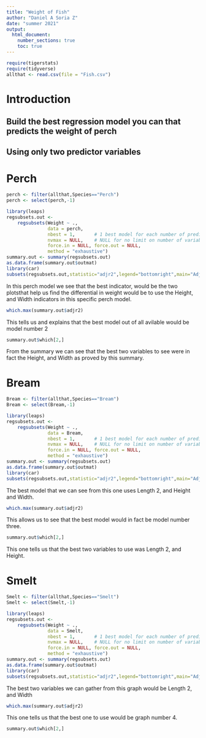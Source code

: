```yaml
---
title: "Weight of Fish"
author: "Daniel A Soria Z"
date: "summer 2021"
output: 
  html_document:
    number_sections: true
    toc: true
---
```



```r
require(tigerstats)
require(tidyverse)
allthat <- read.csv(file = "Fish.csv")
```

# Introduction

<!--In this section you explain what you are trying to show.  Where did the data come from?  What is the research or other question you are trying to answer?!-->

## Build the best regression model you can that predicts the weight of perch
## Using only two predictor variables  


# Perch 

```r
perch <- filter(allthat,Species=="Perch")
perch <- select(perch,-1)
```


```r
library(leaps)
regsubsets.out <-
    regsubsets(Weight ~ .,
               data = perch,
               nbest = 1,       # 1 best model for each number of predictors
               nvmax = NULL,    # NULL for no limit on number of variables
               force.in = NULL, force.out = NULL,
               method = "exhaustive")
summary.out <- summary(regsubsets.out)
as.data.frame(summary.out$outmat)
library(car)
subsets(regsubsets.out,statistic="adjr2",legend="bottomright",main="Adjusted R^2")
```

In this perch model we see that the best indicator, would be the two plotsthat help us find the differential in weight would be to use the Height, and Width indicators in this specific perch model.

```r
which.max(summary.out$adjr2)
```

This tells us and explains that the best model out of all avilable would be model number 2

```r
summary.out$which[2,]
```

From the summary we can see that the best two variables to see were in fact the Height, and Width as proved by this summary.




# Bream 

```r
Bream <- filter(allthat,Species=="Bream")
Bream <- select(Bream,-1)
```


```r
library(leaps)
regsubsets.out <-
    regsubsets(Weight ~ .,
               data = Bream,
               nbest = 1,       # 1 best model for each number of predictors
               nvmax = NULL,    # NULL for no limit on number of variables
               force.in = NULL, force.out = NULL,
               method = "exhaustive")
summary.out <- summary(regsubsets.out)
as.data.frame(summary.out$outmat)
library(car)
subsets(regsubsets.out,statistic="adjr2",legend="bottomright",main="Adjusted R^2")
```

The best model that we can see from this one uses Length 2, and Height and Width.

```r
which.max(summary.out$adjr2)
```

This allows us to see that the best model would in fact be model number three.

```r
summary.out$which[2,]
```

This one tells us that the best two variables to use was Length 2, and Height.

# Smelt 

```r
Smelt <- filter(allthat,Species=="Smelt")
Smelt <- select(Smelt,-1)
```

```r
library(leaps)
regsubsets.out <-
    regsubsets(Weight ~ .,
               data = Smelt,
               nbest = 1,       # 1 best model for each number of predictors
               nvmax = NULL,    # NULL for no limit on number of variables
               force.in = NULL, force.out = NULL,
               method = "exhaustive")
summary.out <- summary(regsubsets.out)
as.data.frame(summary.out$outmat)
library(car)
subsets(regsubsets.out,statistic="adjr2",legend="bottomright",main="Adjusted R^2")
```

The best two variables we can gather from this graph would be Length 2, and Width


```r
which.max(summary.out$adjr2)
```

This one tells us that the best one to use would be graph number 4.

```r
summary.out$which[2,]
```




